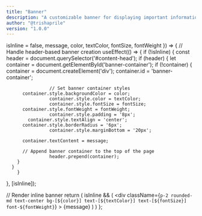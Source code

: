 ```yaml
---
title: "Banner"
description: "A customizable banner for displaying important information in your page."
author: "@trishaprile"
version: "1.0.0"
---
```



  isInline = false,
  message,
  color,
  textColor,
  fontSize,
  fontWeight
}) => {
  // Handle header-based banner creation
  useEffect(() => {
    if (!isInline) {
      const header = document.querySelector('#content-head');
      if (header) {
        let container = document.getElementById('banner-container');
        if (!container) {
          container = document.createElement('div');
          container.id = 'banner-container';

					// Set banner container styles
          container.style.backgroundColor = color;
					container.style.color = textColor;
 					container.style.fontSize = fontSize;
          container.style.fontWeight = fontWeight;
					container.style.padding = '8px';
        	container.style.textAlign = 'center';
          container.style.borderRadius = '6px';
					container.style.marginBottom = '20px';

          container.textContent = message;

          // Append banner container to the top of the page
					header.prepend(container);
        }
      }
		}
  }, [isInline]);

  // Render inline banner
 	return (
    isInline && (
    <div
      className={`p-2 rounded-md text-center bg-[${color}] text-[${textColor}] text-[${fontSize}] font-${fontWeight}`}
		>
			{message}
		</div>
		)
	)
};

<Banner
  isInline={true}
  message="This banner is displayed inline. Set isInline to false to move it seamlessly into your page's header!"
  color="#118cfd"
  textColor="#ffffff"
  fontSize="14px"
  fontWeight="bold"
 />
